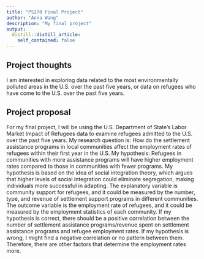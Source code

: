 ```yaml
---
title: "PS270 Final Project"
author: "Anna Wang"
description: "My final project"
output:
  distill::distill_article:
    self_contained: false
---
```




## Project thoughts

I am interested in exploring data related to the most environmentally polluted areas in the U.S. over the past five years, or data on refugees who have come to the U.S. over the past five years.

## Project proposal

For my final project, I will be using the U.S. Department of State's Labor Market Impact of Refugees data to examine refugees admitted to the U.S. over the past five years. 
My research question is: How do the settlement assistance programs in local communities affect the employment rates of refugees within their first year in the U.S. My hypothesis: Refugees in communities with more assistance programs will have higher employment rates compared to those in communities with fewer programs. My hypothesis is based on the idea of social integration theory, which argues that higher levels of social integration could eliminate segregation, making individuals more successful in adapting.
The explanatory variable is community support for refugees, and it could be measured by the number, type, and revenue of settlement support programs in different communities. The outcome variable is the employment rate of refugees, and it could be measured by the employment statistics of each community.
If my hypothesis is correct, there should be a positive correlation between the number of settlement assistance programs/revenue spent on settlement assistance programs and refugee employment rates. If my hypothesis is wrong, I might find a negative correlation or no pattern between them. Therefore, there are other factors that determine the employment rates more.